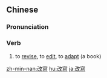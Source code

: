 {{also|改写}}
==Chinese==
{{zh-forms|s=改写}}

===Pronunciation===
{{zh-pron
|m=gǎixiě
|c=goi2 se2
|cat=v
}}

===Verb===
{{zh-verb}}

# to [[revise]], to [[edit]], to [[adapt]] (a book)

[[zh-min-nan:改寫]]
[[hu:改寫]]
[[ja:改寫]]